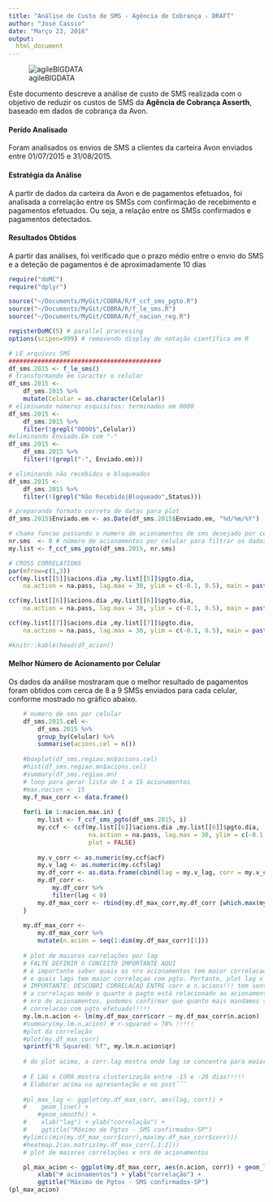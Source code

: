 ```yaml
---
title: "Análise de Custo de SMS - Agência de Cobrança - DRAFT"
author: "José Cassio"
date: "Março 23, 2016"
output:
  html_document
---
```


![agileBIGDATA](./aBIG5.png)

Este documento descreve a análise de custo de SMS realizada com o objetivo de reduzir os custos de SMS da **Agência de Cobrança Asserth**, baseado em dados de cobrança da Avon.

#### Perído Analisado ####

Foram analisados os envios de SMS a clientes da carteira Avon enviados entre 01/07/2015 e 31/08/2015.

#### Estratégia da Análise ####

A partir de dados da carteira da Avon e de pagamentos efetuados, foi analisada a correlação entre os SMSs com confirmação de recebimento e pagamentos efetuados. Ou seja, a relação entre os SMSs confirmados e pagamentos detectados.

#### Resultados Obtidos ####

A partir das análises, foi verificado que o prazo médio entre o envio do SMS e a deteção de pagamentos é de aproximadamente 10 dias

```r
require("doMC")
require("dplyr")

source("~/Documents/MyGit/COBRA/R/f_ccf_sms_pgto.R")
source("~/Documents/MyGit/COBRA/R/f_le_sms.R")
source("~/Documents/MyGit/COBRA/R/f_nacion_reg.R")

registerDoMC(5) # parallel processing
options(scipen=999) # removendo display de notação científica em R


```

```r
# LE arquivos SMS
##########################################
df_sms.2015 <- f_le_sms()
# transformando em caracter o celular
df_sms.2015 <-
    df_sms.2015 %>%
    mutate(Celular = as.character(Celular))
# eliminando números esquisitos: terminados em 0000
df_sms.2015 <-
    df_sms.2015 %>%
    filter(!grepl("0000$",Celular))
#eliminando Enviado.Em com "-"
df_sms.2015 <-
    df_sms.2015 %>%
    filter(!(grepl("-", Enviado.em)))

# eliminando não recebidos e bloqueados
df_sms.2015 <-
    df_sms.2015 %>%
    filter(!(grepl("Não Recebido|Bloqueado",Status)))

# preparando formato correto de datas para plot
df_sms.2015$Enviado.em <- as.Date(df_sms.2015$Enviado.em, "%d/%m/%Y")

# chama funcao passando o numero de acionamentos de sms desejado por celular
nr.sms  <- 0 # número de acionamentos por celular para filtrar os dados. Se zero, seleciona tudo
my.list <- f_ccf_sms_pgto(df_sms.2015, nr.sms)

# CROSS CORRELATIONS
par(mfrow=c(1,3))
ccf(my.list[[5]]$acions.dia ,my.list[[5]]$pgto.dia, 
    na.action = na.pass, lag.max = 30, ylim = c(-0.1, 0.5), main = paste0("SMS NÃO Confirmado - ", nr.sms, " acionamentos"))

ccf(my.list[[6]]$acions.dia ,my.list[[6]]$pgto.dia, 
    na.action = na.pass, lag.max = 30, ylim = c(-0.1, 0.5), main = paste0("SMS Confirmado - ", nr.sms, " acionamentos"))

ccf(my.list[[7]]$acions.dia ,my.list[[7]]$pgto.dia, 
    na.action = na.pass, lag.max = 30, ylim = c(-0.1, 0.5), main = paste0("SMS Total - ", nr.sms, " acionamentos"))

#knitr::kable(head(df_acion))
```

#### Melhor Número de Acionamento por Celular ####

Os dados da análise mostraram que o melhor resultado de pagamentos foram obtidos com cerca de 8 a 9 SMSs enviados para cada celular, conforme mostrado no gráfico abaixo.


```r
    # numero de sms por celular
    df_sms.2015.cel <-
        df_sms.2015 %>%
        group_by(Celular) %>%
        summarise(acions.cel = n())
    
    #boxplot(df_sms.regiao.mn$acions.cel)
    #hist(df_sms.regiao.mn$acions.cel)
    #summary(df_sms.regiao.mn)
    # loop para gerar lista de 1 a 15 acionamentos
    #max.nacion <- 15
    my.f_max_corr <- data.frame()
    
    for(i in 1:nacion.max.in) {
        my.list <- f_ccf_sms_pgto(df_sms.2015, i)
        my.ccf <- ccf(my.list[[6]]$acions.dia ,my.list[[6]]$pgto.dia, 
                      na.action = na.pass, lag.max = 30, ylim = c(-0.1, 0.5), 
                      plot = FALSE)
        
        my.v_corr <- as.numeric(my.ccf$acf)
        my.v_lag <- as.numeric(my.ccf$lag)
        my.df_corr <- as.data.frame(cbind(lag = my.v_lag, corr = my.v_corr)) #data.frame com lags
        my.df_corr <-
            my.df_corr %>%
            filter(lag < 0)
        my.df_max_corr <- rbind(my.df_max_corr,my.df_corr [which.max(my.df_corr[,2]),])    
    }
    
    my.df_max_corr <-
        my.df_max_corr %>%
        mutate(n.acion = seq(1:dim(my.df_max_corr)[1]))
    
    # plot de maiores correlações por lag
    # FALTE DEFINIR O CONCEITO IMPORTANTE AQUI
    # é importante saber quais os nro acionamentos tem maior correlacao com pgto (plot2)
    # e quais lags tem maior correlaçao com pgto. Portanto, plot lag x corr
    # IMPORTANTE: DESCOBRI CORRELACAO ENTRE corr e n.acions!!! tem sentido (ver abaixo!!!)
    # a correlaçao mede o quanto o pagto está relacionado ao acionamento. Se a corr está correlacionada ao
    # nro de acionamentos, podemos confirmar que quanto mais mandamos sms conformado mais forte a
    # correlacao com pgto efetuado!!!!!
    my.lm.n.acion <- lm(my.df_max_corr$corr ~ my.df_max_corr$n.acion)
    #summary(my.lm.n.acion) # r-squared = 78% !!!!!
    #plot da correlação
    #plot(my.df_max_corr)
    sprintf("R Squared: %f", my.lm.n.acion$qr)
    
    # do plot acima, a corr.lag mostra onde lag se concentra para maior correlação n.acion x prim. pgto
    
    # E LAG x CORR mostra clusterização entre -15 e -20 dias!!!!!
    # Elaborar acima na apresentação e no post˜˜˜
    
    #pl_max_lag <- ggplot(my.df_max_corr, aes(lag, corr)) +
    #    geom_line() + 
        #geom_smooth() +
    #    xlab("lag") + ylab("correlação") + 
    #    ggtitle("Máximo de Pgtos - SMS confirmados-SP") 
    #ylim(c(min(my.df_max_corr$corr),max(my.df_max_corr$corr)))
    #heatmap.2(as.matrix(my.df_max_corr[,1:2]))
    # plot de maiores correlações x nro de acionamentos

    pl_max_acion <- ggplot(my.df_max_corr, aes(n.acion, corr)) + geom_line() + geom_smooth() +
        xlab("# acionamentos") + ylab("correlação") + 
        ggtitle("Máximo de Pgtos - SMS confirmados-SP") 
(pl_max_acion)
```
